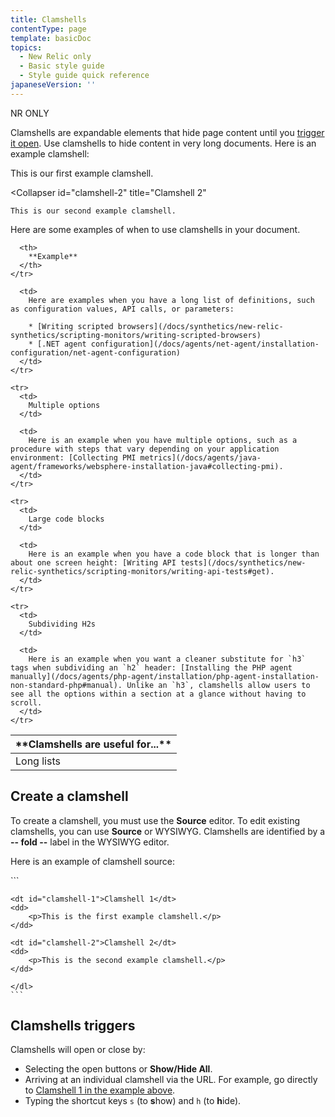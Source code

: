 ```yaml
---
title: Clamshells
contentType: page
template: basicDoc
topics:
  - New Relic only
  - Basic style guide
  - Style guide quick reference
japaneseVersion: ''
---
```


NR ONLY

Clamshells are expandable elements that hide page content until you [trigger it open](#trigger-clamshell). Use clamshells to hide content in very long documents. Here is an example clamshell:

<CollapserGroup>
  <Collapser
    id="clamshell-1"
    title="Clamshell 1"
  >
    This is our first example clamshell.
  </Collapser>

  <Collapser
    id="clamshell-2"
    title="Clamshell 2"
  >
    This is our second example clamshell.
  </Collapser>
</CollapserGroup>

Here are some examples of when to use clamshells in your document.

<Table>
  <thead>
    <tr>
      <th width={200}>
        **Clamshells are useful for...**
      </th>

      <th>
        **Example**
      </th>
    </tr>
  </thead>

  <tbody>
    <tr>
      <td>
        Long lists
      </td>

      <td>
        Here are examples when you have a long list of definitions, such as configuration values, API calls, or parameters:

        * [Writing scripted browsers](/docs/synthetics/new-relic-synthetics/scripting-monitors/writing-scripted-browsers)
        * [.NET agent configuration](/docs/agents/net-agent/installation-configuration/net-agent-configuration)
      </td>
    </tr>

    <tr>
      <td>
        Multiple options
      </td>

      <td>
        Here is an example when you have multiple options, such as a procedure with steps that vary depending on your application environment: [Collecting PMI metrics](/docs/agents/java-agent/frameworks/websphere-installation-java#collecting-pmi).
      </td>
    </tr>

    <tr>
      <td>
        Large code blocks
      </td>

      <td>
        Here is an example when you have a code block that is longer than about one screen height: [Writing API tests](/docs/synthetics/new-relic-synthetics/scripting-monitors/writing-api-tests#get).
      </td>
    </tr>

    <tr>
      <td>
        Subdividing H2s
      </td>

      <td>
        Here is an example when you want a cleaner substitute for `h3` tags when subdividing an `h2` header: [Installing the PHP agent manually](/docs/agents/php-agent/installation/php-agent-installation-non-standard-php#manual). Unlike an `h3`, clamshells allow users to see all the options within a section at a glance without having to scroll.
      </td>
    </tr>
  </tbody>
</Table>

## Create a clamshell

To create a clamshell, you must use the **Source** editor. To edit existing clamshells, you can use **Source** or WYSIWYG. Clamshells are identified by a **-- fold --** label in the WYSIWYG editor.

Here is an example of clamshell source:

<CollapserGroup>
  <Collapser
    id="clamshell-source"
    title="Clamshell source"
  >
    ```
    <dl class="clamshell-list">

    <dt id="clamshell-1">Clamshell 1</dt>
    <dd>
        <p>This is the first example clamshell.</p>
    </dd>

    <dt id="clamshell-2">Clamshell 2</dt>
    <dd>
        <p>This is the second example clamshell.</p>
    </dd>

    </dl>
    ```
  </Collapser>
</CollapserGroup>

## Clamshells triggers

Clamshells will open or close by:

* Selecting the open buttons or **Show/Hide All**.
* Arriving at an individual clamshell via the URL. For example, go directly to [Clamshell 1 in the example above](/docs/new-relic-only/basic-style-guide/writing-guidelines/clamshells#clamshell-1).
* Typing the shortcut keys `s` (to **s**how) and `h` (to **h**ide).
